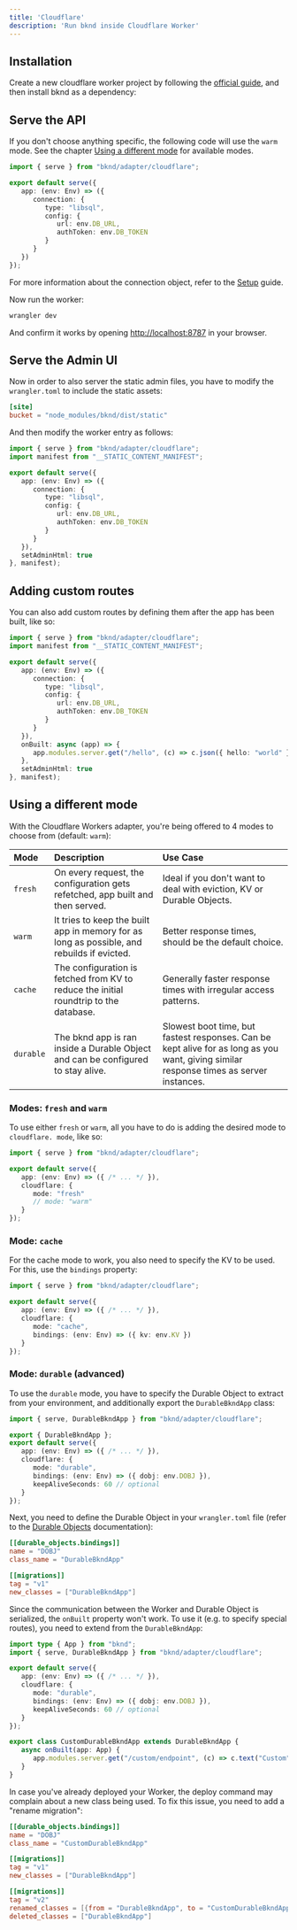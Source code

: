 ```yaml
---
title: 'Cloudflare'
description: 'Run bknd inside Cloudflare Worker'
---
```


## Installation
Create a new cloudflare worker project by following the
[official guide](https://developers.cloudflare.com/workers/get-started/guide/),
and then install bknd as a dependency:

<InstallBknd />


## Serve the API
If you don't choose anything specific, the following code will use the `warm` mode. See the
chapter [Using a different mode](#using-a-different-mode) for available modes.

``` ts
import { serve } from "bknd/adapter/cloudflare";

export default serve({
   app: (env: Env) => ({
      connection: {
         type: "libsql",
         config: {
            url: env.DB_URL,
            authToken: env.DB_TOKEN
         }
      }
   })
});
```
For more information about the connection object, refer to the [Setup](/setup) guide.

Now run the worker:
```bash
wrangler dev
```

And confirm it works by opening [http://localhost:8787](http://localhost:8787) in
your browser.

## Serve the Admin UI
Now in order to also server the static admin files, you have to modify the `wrangler.toml` to
include the static assets:
```toml
[site]
bucket = "node_modules/bknd/dist/static"
```

And then modify the worker entry as follows:
``` ts {2, 14, 15}
import { serve } from "bknd/adapter/cloudflare";
import manifest from "__STATIC_CONTENT_MANIFEST";

export default serve({
   app: (env: Env) => ({
      connection: {
         type: "libsql",
         config: {
            url: env.DB_URL,
            authToken: env.DB_TOKEN
         }
      }
   }),
   setAdminHtml: true
}, manifest);
```

## Adding custom routes
You can also add custom routes by defining them after the app has been built, like so:
```ts {14-16}
import { serve } from "bknd/adapter/cloudflare";
import manifest from "__STATIC_CONTENT_MANIFEST";

export default serve({
   app: (env: Env) => ({
      connection: {
         type: "libsql",
         config: {
            url: env.DB_URL,
            authToken: env.DB_TOKEN
         }
      }
   }),
   onBuilt: async (app) => {
      app.modules.server.get("/hello", (c) => c.json({ hello: "world" }));
   },
   setAdminHtml: true
}, manifest);
```

## Using a different mode
With the Cloudflare Workers adapter, you're being offered to 4 modes to choose from (default:
`warm`):

| Mode      | Description                                                                                | Use Case                                                                                                                                |
|:----------|:-------------------------------------------------------------------------------------------|:----------------------------------------------------------------------------------------------------------------------------------------|
| `fresh`   | On every request, the configuration gets refetched, app built and then served.             | Ideal if you don't want to deal with eviction, KV or Durable Objects.                                                                   |
| `warm`    | It tries to keep the built app in memory for as long as possible, and rebuilds if evicted. | Better response times, should be the default choice.                                                                                    |
| `cache`   | The configuration is fetched from KV to reduce the initial roundtrip to the database.      | Generally faster response times with irregular access patterns.                                                                         |
| `durable` | The bknd app is ran inside a Durable Object and can be configured to stay alive.           | Slowest boot time, but fastest responses. Can be kept alive for as long as you want, giving similar response times as server instances. |

### Modes: `fresh` and `warm`
To use either `fresh` or `warm`, all you have to do is adding the desired mode to `cloudflare.
mode`, like so:
```ts
import { serve } from "bknd/adapter/cloudflare";

export default serve({
   app: (env: Env) => ({ /* ... */ }),
   cloudflare: {
      mode: "fresh"
      // mode: "warm"
   }
});
```

### Mode: `cache`
For the cache mode to work, you also need to specify the KV to be used. For this, use the
`bindings` property:
```ts
import { serve } from "bknd/adapter/cloudflare";

export default serve({
   app: (env: Env) => ({ /* ... */ }),
   cloudflare: {
      mode: "cache",
      bindings: (env: Env) => ({ kv: env.KV })
   }
});
```

### Mode: `durable` (advanced)
To use the `durable` mode, you have to specify the Durable Object to extract from your
environment, and additionally export the `DurableBkndApp` class:
```ts
import { serve, DurableBkndApp } from "bknd/adapter/cloudflare";

export { DurableBkndApp };
export default serve({
   app: (env: Env) => ({ /* ... */ }),
   cloudflare: {
      mode: "durable",
      bindings: (env: Env) => ({ dobj: env.DOBJ }),
      keepAliveSeconds: 60 // optional
   }
});
```

Next, you need to define the Durable Object in your `wrangler.toml` file (refer to the [Durable
Objects](https://developers.cloudflare.com/durable-objects/) documentation):
```toml
[[durable_objects.bindings]]
name = "DOBJ"
class_name = "DurableBkndApp"

[[migrations]]
tag = "v1"
new_classes = ["DurableBkndApp"]
```

Since the communication between the Worker and Durable Object is serialized, the `onBuilt`
property won't work. To use it (e.g. to specify special routes), you need to extend from the
`DurableBkndApp`:
```ts
import type { App } from "bknd";
import { serve, DurableBkndApp } from "bknd/adapter/cloudflare";

export default serve({
   app: (env: Env) => ({ /* ... */ }),
   cloudflare: {
      mode: "durable",
      bindings: (env: Env) => ({ dobj: env.DOBJ }),
      keepAliveSeconds: 60 // optional
   }
});

export class CustomDurableBkndApp extends DurableBkndApp {
   async onBuilt(app: App) {
      app.modules.server.get("/custom/endpoint", (c) => c.text("Custom"));
   }
}
```
In case you've already deployed your Worker, the deploy command may complain about a new class
being used. To fix this issue, you need to add a "rename migration":
```toml
[[durable_objects.bindings]]
name = "DOBJ"
class_name = "CustomDurableBkndApp"

[[migrations]]
tag = "v1"
new_classes = ["DurableBkndApp"]

[[migrations]]
tag = "v2"
renamed_classes = [{from = "DurableBkndApp", to = "CustomDurableBkndApp"}]
deleted_classes = ["DurableBkndApp"]
```